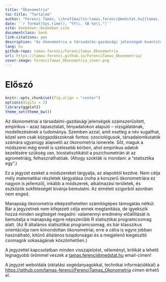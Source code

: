 ```yaml
--- 
title: "Ökonometria"
toc-title: "Tartalom"
author: "Ferenci Tamás, \\href{mailto:tamas.ferenci@medstat.hu}{tamas.ferenci@medstat.hu}"
date: '`r format(Sys.time(), "%Y\\. %B %e\\.")`'
site: bookdown::bookdown_site
documentclass: book
link-citations: yes
description: "Az ökonometria a társadalmi-gazdasági jelenségek kvantitatív, empirikus vizsgálatának, modellezésének tudománya. A jegyzet ezt tárgyalja, kerülve a mély matematikai részleteket, a hangsúlyt inkább a módszerek sokféleségének bemutatására helyezve. A számításokat mindenhol R statisztikai környezet alatt szemlélti."
lang: hu
github-repo: tamas-ferenci/FerenciTamas_Okonometria
url: https://tamas-ferenci.github.io/FerenciTamas_Okonometria/
cover-image: FerenciTamas_Okonometria_cover.png
---
```


# Előszó {-}

```r
knitr::opts_chunk$set(fig.align = "center")
options(digits = 2)
library(ggplot2)
theme_set(theme_bw())
```

Az ökonometriai a társadalmi-gazdasági jelenségek számszerűsített, empirikus -- azaz tapasztalati, tényadatokon alapuló -- vizsgálatának, modellezésének a tudománya. Szemben azzal, amit esetleg a név sugallhat, közel sem csak közgazdászoknak fontos: szociológusok, társadalomkutatók számára ugyanúgy alapvető az ökonometria ismerete. Sőt, maguk a módszerei még ennél is szélesebb körben, ahol empirikus adatok kezelésére szükség van, biostatisztikától a pszichometrián át az agrometriáig, felhasználhatóak. (Ahogy szokták is mondani: a "statisztika egy".)

Ez a jegyzet ezeket a módszereket tárgyalja, az alapoktól kezdve. Nem célja mély matematikai részletek tárgyalása (noha a korszerű ökonometriára ez nagyon is jellemző), inkább a módszerek, alkalmazási területek, és eszközök sokféleségét kívánja bemutatni. Az elméleti szigorból azonban nem enged.

Manapság ökonometria elképzelhetetlen számítógépes támogatás nélkül. Bár a jegyzetnek nem kifejezett célja ennek megtanítása, de igyekszik hozzá minden segítséget megadni: valamennyi eredmény előállítását is bemutatja a manapság egyre népszerűbb R statisztikai programcsomag alatt. (Az R általános statisztikai programcsomag, és bár klasszikus orientációja nem kimondottan ökonometriai, erre a célra is egyre jobban használható, kitűnő általános tulajdonságai és a megjelenő kiegészítő csomagok sokaságának köszönhetően.)

A jegyzettel kapcsolatban minden visszajelzést, véleményt, kritikát a lehető legnagyobb örömmel veszek a [tamas.ferenci@medstat.hu](tamas.ferenci@medstat.hu) email-címen!

A jegyzet weboldala (oktatási segédanyagokkal, technikai információkkal) a [https://github.com/tamas-ferenci/FerenciTamas_Okonometria](https://github.com/tamas-ferenci/FerenciTamas_Okonometria) címen érhető el.
